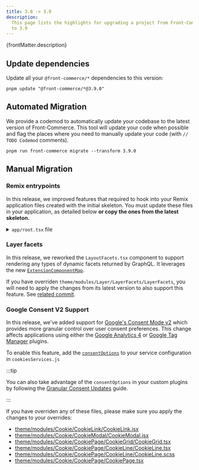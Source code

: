 ```yaml
---
title: 3.8 -> 3.9
description:
  This page lists the highlights for upgrading a project from Front-Commerce 3.8
  to 3.9
---
```



<p>{frontMatter.description}</p>

## Update dependencies

Update all your `@front-commerce/*` dependencies to this version:

```shell
pnpm update "@front-commerce/*@3.9.0"
```

## Automated Migration

We provide a codemod to automatically update your codebase to the latest version
of Front-Commerce. This tool will update your code when possible and flag the
places where you need to manually update your code (with `// TODO Codemod`
comments).

```shell
pnpm run front-commerce migrate --transform 3.9.0
```

## Manual Migration

### Remix entrypoints

In this release, we improved features that required to hook into your Remix
application files created with the initial skeleton. You must update these files
in your application, as detailed below **or copy the ones from the latest
skeleton.**

<details>
  <summary><code>app/root.tsx</code> file</summary>

```diff
diff --git a/skeleton/app/root.tsx b/skeleton/app/root.tsx
index 7346671ea..1f0463927 100644
--- a/skeleton/app/root.tsx
+++ b/skeleton/app/root.tsx
@@ -21,16 +21,11 @@ import config from "~/config/website";
 import { pwaAssetsHead } from "virtual:pwa-assets/head";
 import { RootErrorBoundary } from "theme/pages/Error";
 import { usePublicConfig } from "@front-commerce/core/react";
-import { generateRouteErrorMeta } from "theme/pages/Error/meta";

 export const loader = async ({ context }: LoaderFunctionArgs) => {
   const app = new FrontCommerceApp(context.frontCommerce);

-  return json({
-    ...app.rootLoaderContext,
-    // TODO: see if we can do this directly in the frontCommerceContext.rootLoaderContext
-    routeErrorMeta: generateRouteErrorMeta(app.intl),
-  });
+  return json(app.rootLoaderContext);
 };

 export const shouldRevalidate = () => false;
```

</details>

### Layer facets

In this release, we reworked the `LayoutFacets.tsx` component to support
rendering any types of dynamic facets returned by GraphQL. It leverages the new
[`ExtensionComponentMap`](/docs/3.x/api-reference/front-commerce-core/react#useextensioncomponentmap).

If you have overriden `theme/modules/Layer/LayerFacets/LayerFacets`, you will
need to apply the changes from its latest version to also support this feature.
See
[related commit](https://gitlab.blackswift.cloud/front-commerce/front-commerce/-/commit/fdfe1d60a46e5040b788c4a43e10483a342607ea).

### Google Consent V2 Support

In this release, we've added support for
[Google's Consent Mode v2](https://developers.google.com/tag-platform/security/guides/consent?hl=en&consentmode=advanced#upgrade-consent-v2)
which provides more granular control over user consent preferences. This change
affects applications using either the
[Google Analytics 4](/docs/3.x/guides/analytics/plugins/google-analytics-4) or
[Google Tag Manager](/docs/3.x/guides/analytics/plugins/google-tag-manager)
plugins.

To enable this feature, add the
[`consentOptions`](https://gitlab.blackswift.cloud/front-commerce/front-commerce/-/blob/main/skeleton/app/config/cookiesServices.js?ref_type=heads#L21-46)
to your service configuration in `cookiesServices.js`

:::tip

You can also take advantage of the `consentOptions` in your custom plugins by
following the
[Granular Consent Updates](/docs/3.x/guides/analytics/getting-started#granular-consent-updates)
guide.

:::

If you have overriden any of these files, please make sure you apply the changes
to your overrides:

- [theme/modules/Cookie/CookieLink/CookieLink.jsx](https://gitlab.blackswift.cloud/front-commerce/front-commerce/-/blob/c0be11c81601d0b3f4be4ed2fc11d6121552a8ef/packages/theme-chocolatine/theme/modules/Cookie/CookieLink/CookieLink.jsx)
- [theme/modules/Cookie/CookieModal/CookieModal.jsx](https://gitlab.blackswift.cloud/front-commerce/front-commerce/-/blob/c0be11c81601d0b3f4be4ed2fc11d6121552a8ef/packages/theme-chocolatine/theme/modules/Cookie/CookieModal/CookieModal.jsx)
- [theme/modules/Cookie/CookiePage/CookieGrid/CookieGrid.tsx](https://gitlab.blackswift.cloud/front-commerce/front-commerce/-/blob/c0be11c81601d0b3f4be4ed2fc11d6121552a8ef/packages/theme-chocolatine/theme/modules/Cookie/CookiePage/CookieGrid/CookieGrid.tsx)
- [theme/modules/Cookie/CookiePage/CookieLine/CookieLine.tsx](https://gitlab.blackswift.cloud/front-commerce/front-commerce/-/blob/c0be11c81601d0b3f4be4ed2fc11d6121552a8ef/packages/theme-chocolatine/theme/modules/Cookie/CookiePage/CookieLine/CookieLine.tsx)
- [theme/modules/Cookie/CookiePage/CookieLine/CookieLine.scss](https://gitlab.blackswift.cloud/front-commerce/front-commerce/-/blob/c0be11c81601d0b3f4be4ed2fc11d6121552a8ef/packages/theme-chocolatine/theme/modules/Cookie/CookiePage/CookieLine/CookieLine.scss)
- [theme/modules/Cookie/CookiePage/CookiePage.tsx](https://gitlab.blackswift.cloud/front-commerce/front-commerce/-/blob/c0be11c81601d0b3f4be4ed2fc11d6121552a8ef/packages/theme-chocolatine/theme/modules/Cookie/CookiePage/CookiePage.tsx)
